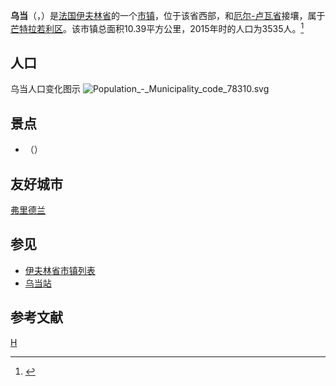{{Otheruses|subject=法国市镇|other=中国贵阳下辖的一个区|乌当区}}
{{Infobox French commune}}

'''乌当'''（{{lang-fr|Houdan}}，{{IPA-fr|udɑ̃|lang|LL-Q150 (fra)-Jules78120-Houdan.wav}}）是[[法国|法国]][[伊夫林省|伊夫林省]]的一个[[市镇_(法国)|市镇]]，位于该省西部，和[[厄尔-卢瓦省|厄尔-卢瓦省]]接壤，属于[[芒特拉若利区|芒特拉若利区]]。该市镇总面积10.39平方公里，2015年时的人口为3535人。<ref>{{Cite web |url=http://www.insee.fr/fr/ppp/bases-de-donnees/recensement/populations-legales/france-departements.asp?annee=2015 |title=法国INSEE人口数据-2015年 |accessdate=2018-10-06 |archive-date=2018-09-19 |archive-url=https://web.archive.org/web/20180919080547/http://www.insee.fr/fr/ppp/bases-de-donnees/recensement/populations-legales/france-departements.asp?annee=2015 |dead-url=no }}</ref>

== 人口 ==
乌当人口变化图示
[[File:Population_-_Municipality_code_78310.svg|left]]{{clear}} 

==景点==
* {{link-fr|乌当碉楼|Donjon de Houdan}}（{{lang|fr|Donjon de Houdan}}）

==友好城市==
{{GER}}[[弗里德兰_(下萨克森州)|弗里德兰]]

== 参见 ==
* [[伊夫林省市镇列表|伊夫林省市镇列表]]
* [[乌当站|乌当站]]

== 参考文献 ==
{{reflist}}

{{伊夫林省市镇}}

[[Category:伊夫林省市镇|H]]
